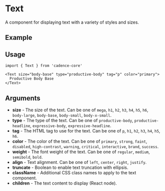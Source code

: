 
<Meta of={Text} title="Text" />

# Text

A component for displaying text with a variety of styles and sizes.

## Example

<Canvas />

## Usage

```tsx
import { Text } from 'cadence-core'

<Text size="body-base" type="productive-body" tag="p" color="primary">
  Productive Body Base
</Text>
```

## Arguments

- **size** - The size of the text. Can be one of `mega`, `h1`, `h2`, `h3`, `h4`, `h5`, `h6`, `body-large`, `body-base`, `body-small`, `body-x-small`.
- **type** - The type of the text. Can be one of `productive-body`, `productive-headline`, `expressive-body`, `expressive-headline`.
- **tag** - The HTML tag to use for the text. Can be one of `p`, `h1`, `h2`, `h3`, `h4`, `h5`, `h6`.
- **color** - The color of the text. Can be one of `primary`, `strong`, `faint`, `disabled`, `high-contrast`, `warning`, `critical`, `interactive`, `brand`, `success`.
- **weight** - The font weight of the text. Can be one of `regular`, `medium`, `semibold`, `bold`.
- **align** - Text alignment. Can be one of `left`, `center`, `right`, `justify`.
- **truncate** - Boolean to enable text truncation with ellipsis.
- **className** - Additional CSS class names to apply to the text component.
- **children** - The text content to display (React node).

